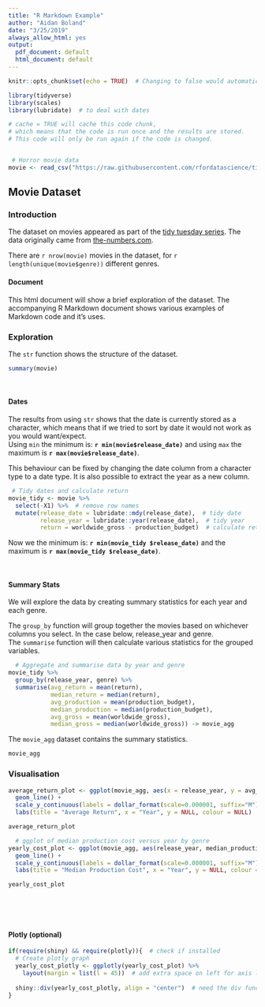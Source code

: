 ```yaml
---
title: "R Markdown Example"
author: "Aidan Boland"
date: "3/25/2019"
always_allow_html: yes
output:
  pdf_document: default
  html_document: default
---
```


```r
knitr::opts_chunk$set(echo = TRUE)  # Changing to false would automatically hide code chunks

library(tidyverse)
library(scales)
library(lubridate)  # to deal with dates
```


```r
# cache = TRUE will cache this code chunk, 
# which means that the code is run once and the results are stored.
# This code will only be run again if the code is changed.


 # Horror movie data
movie <- read_csv("https://raw.githubusercontent.com/rfordatascience/tidytuesday/master/data/2018/2018-10-23/movie_profit.csv")
```


## Movie Dataset {.tabset}

### Introduction

The dataset on movies appeared as part of the [tidy tuesday series](https://github.com/rfordatascience/tidytuesday/tree/master/data/2018/2018-10-23). The data originally came from [the-numbers.com](https://www.the-numbers.com/).  

There are `r nrow(movie)` movies in the dataset, for `r length(unique(movie$genre))` different genres.  

#### Document

This html document will show a brief exploration of the dataset. The accompanying R Markdown document shows various examples of Markdown code and it's uses.

### Exploration

The `str` function shows the structure of the dataset.  

```r
summary(movie)
```

<br>  

#### Dates

The results from using `str` shows that the date is currently stored as a character, which means that if we tried to sort by date it would not work as you would want/expect.  
Using `min` the minimum is: **`r min(movie$release_date)`** and using `max` the maximum is **`r max(movie$release_date)`**.  


This behaviour can be fixed by changing the date column from a character type to a date type. It is also possible to extract the year as a new column.  

```r
 # Tidy dates and calculate return
movie_tidy <- movie %>% 
  select(-X1) %>%  # remove row names
  mutate(release_date = lubridate::mdy(release_date),  # tidy date
         release_year = lubridate::year(release_date),  # tidy year
         return = worldwide_gross - production_budget)  # calculate return
```

Now we the minimum is: **`r min(movie_tidy $release_date)`** and the maximum is **`r max(movie_tidy $release_date)`**.  

<br>  

#### Summary Stats

We will explore the data by creating summary statistics for each year and each genre.  

The `group_by` function will group together the movies based on whichever columns you select. In the case below, release_year and genre.  
The `summarise` function will then calculate various statistics for the grouped variables.  
  
```r
  # Aggregate and summarise data by year and genre
movie_tidy %>% 
  group_by(release_year, genre) %>%
  summarise(avg_return = mean(return), 
            median_return = median(return),
            avg_production = mean(production_budget), 
            median_production = median(production_budget),
            avg_gross = mean(worldwide_gross), 
            median_gross = median(worldwide_gross)) -> movie_agg

```


The `movie_agg` dataset contains the summary statistics.  

```r
movie_agg
```
 

### Visualisation


```r

average_return_plot <- ggplot(movie_agg, aes(x = release_year, y = avg_return, colour=genre)) +
  geom_line() +
  scale_y_continuous(labels = dollar_format(scale=0.000001, suffix="M")) +  # Change y-axis labels to dollars
  labs(title = "Average Return", x = "Year", y = NULL, colour = NULL)  # remove legend title

average_return_plot
```


```r
  # ggplot of median production cost versus year by genre
yearly_cost_plot <- ggplot(movie_agg, aes(release_year, median_production, colour=genre)) +
  geom_line() +
  scale_y_continuous(labels = dollar_format(scale=0.000001, suffix="M")) +  # Change y-axis labels to dollars
  labs(title = "Median Production Cost", x = "Year", y = NULL, colour = NULL)  # remove legend title

yearly_cost_plot
```


<br>
<br>
<br>  

#### Plotly (optional)

```r
if(require(shiny) && require(plotly)){  # check if installed
  # Create plotly graph
  yearly_cost_plotly <- ggplotly(yearly_cost_plot) %>% 
    layout(margin = list(l = 45))  # add extra space on left for axis labels
  
  shiny::div(yearly_cost_plotly, align = "center")  # need the div function to centre the graph on the webpage
}
```
